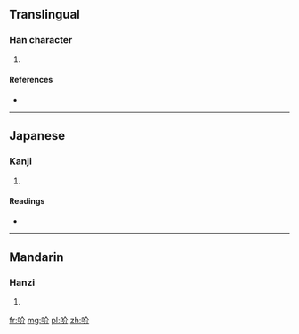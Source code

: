 ==Translingual==

===Han character===
{{Han char|rn=30|rad=口|as=04|sn=7|four=6802<sub>0</sub>|canj=口人中中 (ROLL)}}

# {{defn|Han|sort=口04}}

====References====
* {{Han ref|kx=0177.280|dkj=03337|dj=0395.090|hdz=10591.070|uh=5424|ud=21540|bh=CAA5|bd=51877}}

----

==Japanese==

===Kanji===
{{ja-kanji|grade=|rs=口04}}

# {{defn|lang=ja|sort=口04}}

====Readings====
* {{ja-readings|on=[[かい]] (kai), [[け]] (ke), [[か]] (ka)|kun=[[こえ]] (koe)}}

----

==Mandarin==

===Hanzi===
{{cmn-hanzi|pin=[[jiè]] ([[jie4]])|wg=chieh<sup>4</sup>}}

# {{defn|lang=cmn|sort=口04}}

[[fr:吤]]
[[mg:吤]]
[[pl:吤]]
[[zh:吤]]